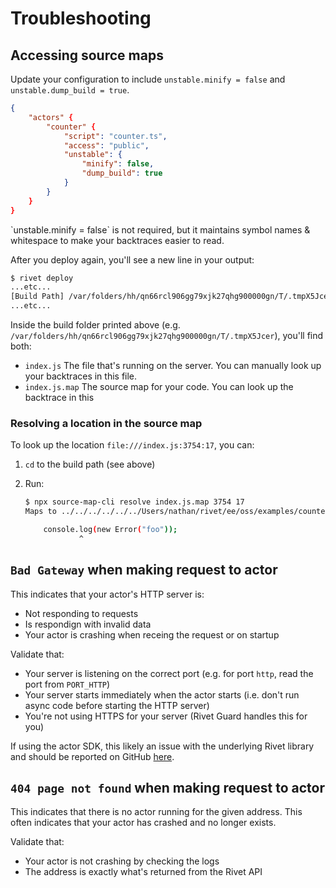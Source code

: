 # Troubleshooting

## Accessing source maps

Update your configuration to include `unstable.minify = false` and `unstable.dump_build = true`.

```json {{ "title": "rivet.json" }}
{
	"actors" {
		"counter" {
			"script": "counter.ts",
			"access": "public",
			"unstable": {
				"minify": false,
				"dump_build": true
			}
		}
	}
}
```

<Tip>
    `unstable.minify = false` is not required, but it maintains symbol names & whitespace to make your backtraces easier to read.
</Tip>

After you deploy again, you'll see a new line in your output:

```sh
$ rivet deploy
...etc...
[Build Path] /var/folders/hh/qn66rcl906gg79xjk27qhg900000gn/T/.tmpX5Jcer
...etc...
```

Inside the build folder printed above (e.g. `/var/folders/hh/qn66rcl906gg79xjk27qhg900000gn/T/.tmpX5Jcer`), you'll find both:

- `index.js` The file that's running on the server. You can manually look up your backtraces in this file.
- `index.js.map` The source map for your code. You can look up the backtrace in this

### Resolving a location in the source map

To look up the location `file:///index.js:3754:17`, you can:

1. `cd` to the build path (see above)
2. Run:

    ```sh
    $ npx source-map-cli resolve index.js.map 3754 17
    Maps to ../../../../../../Users/nathan/rivet/ee/oss/examples/counter/counter.ts:39:14

        console.log(new Error("foo"));
                ^
    ```

## `Bad Gateway` when making request to actor

This indicates that your actor's HTTP server is:

- Not responding to requests
- Is respondign with invalid data
- Your actor is crashing when receing the request or on startup

Validate that:

- Your server is listening on the correct port (e.g. for port `http`, read the port from `PORT_HTTP`)
- Your server starts immediately when the actor starts (i.e. don't run async code before starting the HTTP server)
- You're not using HTTPS for your server (Rivet Guard handles this for you)

If using the actor SDK, this likely an issue with the underlying Rivet library and should be reported on GitHub [here](https://github.com/rivet-dev/rivet/issues/new/choose).

## `404 page not found` when making request to actor

This indicates that there is no actor running for the given address. This often indicates that your actor has crashed and no longer exists.

Validate that:

- Your actor is not crashing by checking the logs
- The address is exactly what's returned from the Rivet API

